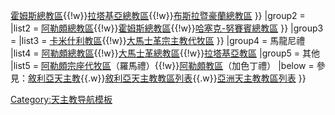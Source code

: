 {{Navbox
|name = 敘利亞天主教教區
|title = 敘利亞天主教教區
|style = 100%
|group1 = 默基特希臘禮
|list1 = {{Navbox|child
  | evenodd = swap
  | group1 = 宗主教區
  | list1  = [[默基特希臘禮天主教安提約基雅宗主教區|安提約基雅宗主教區]]
  | group2 = 總主教區
  | list2  = [[默基特希臘禮天主教大馬士革總教區|大馬士革總教區]]{{!w}}[[默基特希臘禮天主教阿勒頗總教區|阿勒頗總教區]]{{!w}}[[默基特希臘禮天主教霍姆斯總教區|霍姆斯總教區]]{{!w}}[[默基特希臘禮天主教拉塔基亞總教區|拉塔基亞總教區]]{{!w}}[[默基特希臘禮天主教布斯拉暨豪蘭總教區|布斯拉暨豪蘭總教區]]
}}
|group2 = 
|list2 = {{Navbox|child
  | evenodd = swap
  | group1 = 敘利亞禮
|list1=[[敘利亞禮天主教大馬士革總教區|大馬士革總教區]]{{!w}}[[敘利亞禮天主教阿勒頗總教區|阿勒頗總教區]]{{!w}}[[敘利亞禮天主教霍姆斯總教區|霍姆斯總教區]]{{!w}}[[敘利亞禮天主教哈塞克-努賽賓總教區|哈塞克-努賽賓總教區]]
}}
|group3 = 
|list3 = {{Navbox|child
  | evenodd = swap
  | group1 = 亞美尼亞禮
|list1=[[亞美尼亞禮天主教阿勒頗總教區|阿勒頗總教區]]{{!w}}[[亞美尼亞禮天主教卡米什利教區|卡米什利教區]]{{!w}}[[亞美尼亞禮天主教大馬士革宗主教代牧區|大馬士革宗主教代牧區]]
}}
|group4 = 馬龍尼禮
|list4 = [[馬龍尼禮天主教阿勒頗總教區|阿勒頗總教區]]{{!w}}[[馬龍尼禮天主教大馬士革總教區|大馬士革總教區]]{{!w}}[[馬龍尼禮天主教拉塔基亞教區|拉塔基亞教區]]
|group5 = 其他
|list5 = [[天主教阿勒頗宗座代牧區|阿勒頗宗座代牧區]]（羅馬禮）{{!w}}[[加色丁禮天主教阿勒頗教區|阿勒頗教區]]（加色丁禮）
|below = 參見：[[敘利亞天主教]]{{.w}}[[敘利亞天主教教區列表]]{{.w}}[[亞洲天主教教區列表]]
}}<noinclude>
[[Category:天主教导航模板]]
</noinclude>